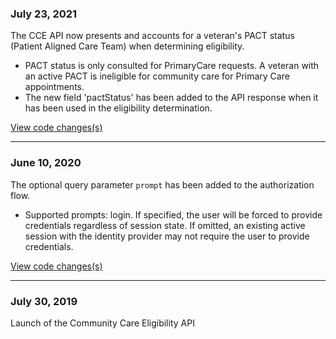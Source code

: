 ### July 23, 2021
The CCE API now presents and accounts for a veteran's PACT status (Patient Aligned Care Team) when determining eligibility.
- PACT status is only consulted for PrimaryCare requests. A veteran with an active PACT is ineligible for community care for Primary Care appointments.  
- The new field 'pactStatus' has been added to the API response when it has been used in the eligibility determination.

[View code changes(s)](https://github.com/department-of-veterans-affairs/health-apis-community-care-eligibility/pull/131)

---

### June 10, 2020
The optional query parameter `prompt` has been added to the authorization flow.
- Supported prompts: login. If specified, the user will be forced to provide credentials regardless of session state. If omitted, an existing active session with the identity provider may not require the user to provide credentials.

[View code changes(s)](https://github.com/department-of-veterans-affairs/vets-saml-proxy/pull/111)

---

### July 30, 2019

Launch of the Community Care Eligibility API
